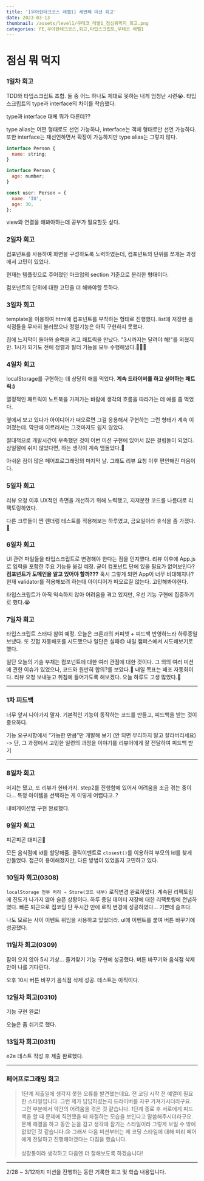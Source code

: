 ```yaml
---
title: '[우아한테크코스 레벨1] 세번째 미션 회고'
date: 2023-03-13
thumbnail: /assets/level1/우테코_레벨1_점심뭐먹지_회고.png
categories: FE,우아한테크코스,회고,타입스크립트,우테코 레벨1
---
```


# 점심 뭐 먹지

### 1일차 회고

TDD와 타입스크립트 조합. 둘 중 어느 하나도 제대로 못하는 내게 엄청난 시련😭. 타입스크립트의 type과 interface의 차이를 학습했다.

type과 interface 대체 뭐가 다른데??

type alias는 어떤 형태로도 선언 가능하나, interface는 객체 형태로만 선언 가능하다. 또한 interface는 재선언하면서 확장이 가능하지만 type alias는 그렇지 않다.

```jsx
interface Person {
  name: string;
}

interface Person {
  age: number;
}

const user: Person = {
  name: 'IU',
  age: 30,
};
```

view와 연결을 해봐야하는데 공부가 필요할듯 싶다.

### 2일차 회고

컴포넌트를 사용하여 화면을 구성하도록 노력하였는데, 컴포넌트의 단위를 쪼개는 과정에서 고민이 있었다.

현재는 템플릿으로 주어졌던 마크업의 section 기준으로 분리한 형태이다.

컴포넌트의 단위에 대한 고민을 더 해봐야할 듯하다.

### 3일차 회고

template을 이용하여 html에 컴포넌트를 부착하는 형태로 진행했다. list에 저장한 음식점들을 무사히 불러왔으나 정렬기능은 아직 구현하지 못했다.

집에 느지막이 돌아와 슬랙을 켜고 패트릭을 만났다. "3시까지는 달려야 해!"를 외쳤지만. 1시가 되기도 전에 정렬과 필터 기능을 모두 수행해냈다.👏👏👏

### 4일차 회고

localStorage를 구현하는 데 상당히 애를 먹었다. **계속 드라이버를 하고 싶어하는 패트릭:)**

열정적인 패트릭이 노트북을 가져가는 바람에 생각의 흐름을 따라가는 데 애를 좀 먹었다.

옆에서 보고 있다가 아이디어가 떠오르면 그걸 응용해서 구현하는 그런 형태가 계속 이어졌는데. 막판에 이르러서는 그것마저도 쉽지 않았다.

절대적으로 개발시간이 부족했던 것이 이번 미션 구현에 있어서 많은 걸림돌이 되었다. 삼일절에 쉬지 않았다면, 하는 생각이 계속 맴돌았다.🥲

아쉬운 점이 많은 페어프로그래밍의 마지막 날. 그래도 리뷰 요청 이후 편안해진 마음이다.

### 5일차 회고

리뷰 요청 이후 UX적인 측면을 개선하기 위해 노력했고, 지저분한 코드를 나름대로 리팩토링하였다.

다른 크루들이 짠 렌더링 테스트를 적용해보는 하루였고, 금요일이라 휴식을 좀 가졌다.🫠

### 6일차 회고

UI 관련 파일들을 타입스크립트로 변경해야 한다는 점을 인지했다. 리뷰 이후에 App.js로 입력을 포함한 주요 기능들 옮길 예정. 굳이 컴포넌트 단에 있을 필요가 없어보인다? **컴포넌트가 도메인을 알고 있어야 할까???** 혹시 그렇게 되면 App이 너무 비대해지나? 현재 validator를 적용해보려 하는데 아이디어가 떠오르질 않는다. 고민해봐야한다.

타입스크립트가 아직 익숙하지 않아 어려움을 겪고 있지만, 우선 기능 구현에 집중하기로 했다.😭

### 7일차 회고

타입스크립트 스터디 참여 예정. 오늘은 크론과의 커피챗 + 피드백 반영하느라 하루종일 보냈다. 또 깃헙 자동배포를 시도했으나 일단은 실패😞 내일 캠퍼스에서 시도해보기로 했다.

일단 오늘의 기술 부채는 컴포넌트에 대한 여러 관점에 대한 것이다. 그 외의 여러 미션에 관한 이슈가 있었으나, 코드와 원만히 합의?를 보았다.🥲 내일 목표는 배포 자동화이다. 리뷰 요청 보내놓고 취침에 들어가도록 해보겠다. 오늘 하루도 고생 많았다.👋

---

### 1차 피드백

너무 앞서 나아가지 말자. 기본적인 기능이 동작하는 코드를 만들고, 피드백을 받는 것이 중요하다.

기능 요구사항에서 “가능한 만큼”만 개발해 보기 (안 되면 무리하지 말고 잘라버리세요) -> 단, 그 과정에서 고민한 일련의 과정을 이야기를 리뷰어에게 잘 전달하여 피드백 받기

---

### 8일차 회고

머지는 됐고, 또 리뷰가 한바가지. step2를 진행함에 있어서 어려움을 조금 겪는 중이다… 특정 아이템을 선택하는 게 이렇게 어렵다고..?

내비게이션탭 구현 완료했다.

### 9일차 회고

피곤피곤 대피곤🫠

모든 음식점에 id를 할당해줌. 클릭이벤트로 `closest()`를 이용하여 부모의 Id를 찾게 만들었다. 접근이 용이해졌지만, 다른 방법이 있었을지 고민하고 있다.

### 10일차 회고(0308)

`localStorage 전부 처리 ⇒ Store(코드 내부)` 로직변경 완료하였다. 계속된 리팩토링에 진도가 나가지 않아 슬픈 상황이다. 하루 종일 데이터 저장에 대한 리팩토링에 전념하였다. 빠른 퇴근으로 집코딩 단 두시간 만에 로직 변경에 성공하였다… 기쁜데 슬프다.

나도 모르는 사이 이벤트 위임을 사용하고 있었더라. ul에 이벤트를 붙여 버튼 바꾸기에 성공했다.

### 11일차 회고(0309)

잠이 오지 않아 5시 기상... 즐겨찾기 기능 구현에 성공했다. 버튼 바꾸기와 음식점 삭제만이 나를 기다린다.

오후 10시 버튼 바꾸기 음식점 삭제 성공. 테스트는 아직이다.

### 12일차 회고(0310)

기능 구현 완료!

오늘은 좀 쉬기로 했다.

### 13일차 회고(0311)

e2e 테스트 작성 후 제출 완료했다.

---

### 페어프로그래밍 회고

> 1단계 제출일에 생각지 못한 오류를 발견했는데요. 전 코딩 시작 전 예열이 필요한 스타일입니다. 그런 제가 답답하셨는지 드라이버를 자꾸 가져가시더라구요. 그런 부분에서 약간의 어려움을 겪은 것 같습니다. 1단계 종료 후 서로에게 피드백을 할 때 문제에 직면했을 때 좌절하는 모습을 보인다고 말씀해주시더라구요. 문제 해결을 하고 동안 눈을 감고 생각에 잠기는 스타일이라 그렇게 보일 수 밖에 없었던 것 같습니다.😢 그래서 다음 미션부터는 제 코딩 스타일에 대해 미리 페어에게 전달하고 진행해야겠다는 다짐을 했습니다.<br/><br/> 성장통이라 생각하고 다음엔 더 잘해보도록 하겠습니다!

---

2/28 ~ 3/12까지 미션을 진행하는 동안 기록한 회고 및 학습 내용입니다.
